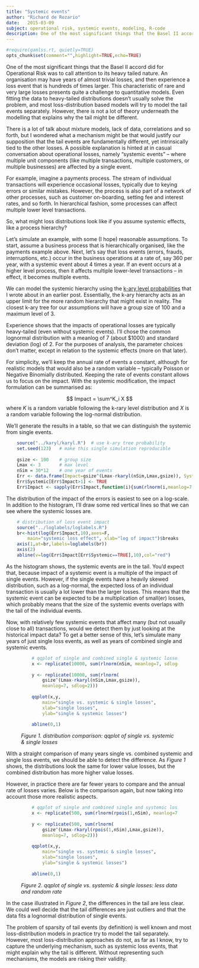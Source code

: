 ```yaml
---
title: "Systemic events"
author: "Richard de Rozario"
date: 	2015-03-09
subject: operational risk, systemic events, modeling, R-code
description: One of the most significant things that the Basel II accord did for Operational Risk was to call attention to its heavy tailed nature. An organisation may have years of almost trivial losses, and then experience a loss event that is hundreds of times larger. This characteristic of rare and very large losses presents quite a challenge to quantitative models. Even fitting the data to heavy-tailed distributions doesn't usually solve the problem, and most loss-distribution based models will try to model the tail events separately.  However, there is not a lot of theory underneath the modelling that explains why the tail might be different.  A possible explanation is hinted at in casual conversation about operational losses, namely "systemic events" -- where multiple unit components (like multiple transactions, multiple customers, or multiple businesses) are affected by a single event.  In this blog post, I show with some simulations that systemic events could "hide" in the tail of ordinary loss distributions.  Most loss-distribution approaches do not try to capture the underlying mechanism that might explain why the tail is different.  However, without representing such mechanisms, such as systemic loss events, the models are risking their validity.
---
```


```r
#require(gamlss.rt, quietly=TRUE)
opts_chunk$set(comment="",highlight=TRUE,echo=TRUE)
```

One of the most significant things that the Basel II accord did for Operational Risk was to call attention to its heavy tailed nature. An organisation may have years of almost trivial losses, and then experience a loss event that is hundreds of times larger. This characteristic of rare and very large losses presents quite a challenge to quantitative models. Even fitting the data to heavy-tailed distributions doesn't usually solve the problem, and most loss-distribution based models will try to model the tail events separately.  However, there is not a lot of theory underneath the modelling that explains why the tail might be different.

There is a lot of talk about mixture models, lack of data, correlations and so forth, but I wondered what a mechanism might be that would justify our supposition that the tail events are fundamentally different, yet intrinsically tied to the other losses. A possible explanation is hinted at in casual conversation about operational losses, namely "systemic events" -- where multiple unit components (like multiple transactions, multiple customers, or multiple businesses) are affected by a single event.

For example, imagine a payments process.  The stream of individual transactions will experience occasional losses, typically due to keying errors or similar mistakes. However, the process is also part of a network of other processes, such as customer on-boarding, setting fee and interest rates, and so forth. In hierarchical fashion, some processes can affect multiple lower level transactions.

So, what might loss distributions look like if you assume systemic effects, like a process hierarchy? 

Let's simulate an example, with some (I hope) reasonable assumptions. To start, assume a business process that is hierarchically organised, like the payments example above. Next, let's say that loss events (errors, frauds, interruptions, etc.) occur in the business operations at a rate of, say 360 per year, with a systemic event about 4 times a year. If an event occurs at a higher level process, then it affects multiple lower-level transactions -- in effect, it becomes multiple events.

We can model the systemic hierarchy using the [k-ary level probabilities](http://richardderozario.org/posts/karyl/karyl.html) that I wrote about in an earlier post.  Essentially, the k-ary hierarchy acts as an upper limit for the more random hierarchy that might exist in reality.  The closest k-ary tree for our assumptions will have a group size of 100 and a maximum level of 3. 

Experience shows that the impacts of operational losses are typically heavy-tailed (even without systemic events).  I'll chose the common lognormal distribution with a meanlog of 7 (about $1000) and standard deviation (log) of 2.  For the purposes of analysis, the parameter choices don't matter, except in relation to the systemic effects (more on that later). 

For simplicity, we'll keep the annual rate of events a constant, although for realistic models that would also be a random variable -- typically Poisson or Negative Binomially distributed.  Keeping the rate of events constant allows us to focus on the impact.  With the systemic modification, the impact formulation can be summarised as:

$$
Impact = \sum^K_i X
$$
where $K$ is a random variable following the k-rary level distribution and $X$ is a random variable following the log-normal distribution. 

We'll generate the results in a table, so that we can distinguish the systemic from single events.

```r
	source("../karyl/karyl.R")  # use k-ary tree probability
	set.seed(123)	# make this single simulation reproducible
	
	gsize <- 100	# group size
	Lmax <- 3		# max level
	nSim = 30*12	# one year of events
    Err <- data.frame(Impact=gsize^(Lmax-rkaryl(nSim,Lmax,gsize)), Systemic=FALSE)
	Err$Systemic[Err$Impact>1] <- TRUE
	Err$Impact <- sapply(Err$Impact,function(i){sum(rlnorm(i,meanlog=7,sdlog=2))})
```

The distribution of the impact of the errors is easiest to see on a log-scale. In addition to the histogram, I'll draw some red vertical lines so that we can see where the systemic losses are.

```r
    # distribution of loss event impact
	source("../loglabels/loglabels.R")
    br<-hist(log(Err$Impact,10),axes=F,
		main="systemic loss effect", xlab="log of impact")$breaks
	axis(1,at=br,labels=loglabels(br))
	axis(2)
	abline(v=log(Err$Impact[Err$Systemic==TRUE],10),col="red")
```

As the histogram shows, the systemic events are in the tail.  You'd expect that, because impact of a systemic event is a multiple of the impact of single events. However, if the single events have a heavily skewed distribution, such as a log-normal, the expected loss of an individual transaction is usually a lot lower than the larger losses.  This means that the systemic event can be expected to be a multiplication of small(er) losses, which probably means that the size of the systemic events overlaps with the tail of the individual events.

Now, with relatively few systemic events that affect many (but not usually close to all) transactions, would we detect them by just looking at the historical impact data?  To get a better sense of this, let's simulate many years of just single loss events, as well as years of combined single and systemic events.

<figure>
```r
	# qqplot of single and combined single & systemic losses
	x <- replicate(10000, sum(rlnorm(nSim, meanlog=7, sdlog=2 )))
	
	y <- replicate(10000, sum(rlnorm(
		gsize^(Lmax-rkaryl(nSim,Lmax,gsize)),
		meanlog=7, sdlog=2)))
		
	qqplot(x,y,
		main="single vs. systemic & single losses",
		xlab="single losses", 
		ylab="single & systemic losses")
		
	abline(0,1)
```
<figcaption>
*Figure 1. distribution comparison: qqplot of single vs. systemic & single losses*
</figcaption>
</figure>

With a straight comparison of many years single vs. combined systemic and single loss events, we should be able to detect the difference. As *Figure 1* shows, the distributions look the same for lower value losses, but the combined distribution has more higher value losses.

However, in practice there are far fewer years to compare and the annual rate of losses varies.  Below is the comparison again, but now taking into account those more realistic aspects.

<figure>
```r
	# qqplot of single and combined single and systemic losses
	x <- replicate(500, sum(rlnorm(rpois(1,nSim), meanlog=7, sdlog=2 )))
	
	y <- replicate(500, sum(rlnorm(
		gsize^(Lmax-rkaryl(rpois(1,nSim),Lmax,gsize)),
		meanlog=7, sdlog=2)))
		
	qqplot(x,y,
		main="single vs. systemic & single losses",
		xlab="single losses", 
		ylab="single & systemic losses")
		
	abline(0,1)
```
<figcaption>
*Figure 2. qqplot of single vs. systemic & single losses: less data and random rate*
</figcaption>
</figure>

In the case illustrated in *Figure 2*, the differences in the tail are less clear.  We could well decide that the tail differences are just outliers and that the data fits a lognormal distribution of single events.

The problem of sparsity of tail events (by definition) is well known and most loss-distribution models in practice try to model the tail separately.  However,  most loss-distribution approaches do not, as far as I know, try to capture the underlying mechanism, such as systemic loss events, that might explain why the tail is different.  Without representing such mechanisms, the models are risking their validity.